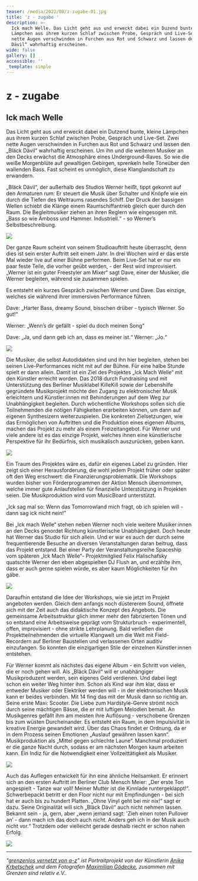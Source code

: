 ```yaml
---
teaser: /media/2022/08/z-zugabe-01.jpg
title: 'z - zugabe '
description: >-
  Ick mach Welle. Das Licht geht aus und erweckt dabei ein Duzend bunte, kleine
  Lämpchen aus ihrem kurzen Schlaf zwischen Probe, Gespräch und Live-Set. Zwei
  nette Augen verschwinden in Furchen aus Rot und Schwarz und lassen den „Bläck
  Dävil“ wahrhaftig erscheinen.
wide: false
gallery: []
accessible: ''
_template: simple
---
```


# z - zugabe

## Ick mach Welle

Das Licht geht aus und erweckt dabei ein Dutzend bunte, kleine Lämpchen aus ihrem kurzen Schlaf zwischen Probe, Gespräch und Live-Set. Zwei nette Augen verschwinden in Furchen aus Rot und Schwarz und lassen den „Bläck Dävil“ wahrhaftig erscheinen. Um ihn und die weiteren Musiker an den Decks erwächst die Atmosphäre eines Underground-Raves. So wie die weiße Morgenblüte auf gewaltigen Gebirgen, sprenkeln helle Töneüber den wallenden Bass. Fast scheint es unmöglich, diese Klanglandschaft zu erwandern.

„Bläck Dävil“, der außerhalb des Studios Werner heißt, tippt gekonnt auf den Armaturen rum: Er steuert die Musik über Schalter und Knöpfe wie ein durch die Tiefen des Weltraums rasendes Schiff. Der Druck der bassigen Wellen schiebt die Klänge einem Raumschiffantrieb gleich quer durch den Raum. Die Begleitmusiker ziehen an ihren Reglern wie eingesogen mit. „Bass so wie Amboss und Hammer. Industriell.“ - so Werner’s Selbstbeschreibung.

![](/media/2022/08/01-gsr-ick-mach-welle-maximilian-goedecke-photography-berlin-anika-krbetschek-01.jpg)

Der ganze Raum scheint von seinem Studioauftritt heute überrascht, denn dies ist sein erster Auftritt seit einem Jahr. In drei Wochen wird er das erste Mal wieder live auf einer Bühne performen. Beim Live-Set hat er nur ein paar feste Teile, die vorher geübt werden, - der Rest wird improvisiert. „Werner ist ein guter Freestyler am Mixer“ sagt Dave, einer der Musiker, die Werner begleiten, während sie zusammen spielen.

Es entsteht ein kurzes Gespräch zwischen Werner und Dave. Das einzige, welches sie während ihrer immersiven Performance führen.

Dave: „Harter Bass, dreamy Sound, bisschen drüber - typisch Werner. So gut!“

Werner: „Wenn’s dir gefällt - spiel du doch meinen Song“

Dave: „Ja, und dann geb ich an, dass es meiner ist.“ Werner: „Jo.“

![](/media/2022/08/02-gsr-ick-mach-welle-maximilian-goedecke-photography-berlin-anika-krbetschek-02.jpg)

Die Musiker, die selbst Autodidakten sind und ihn hier begleiten, stehen bei seinen Live-Performances nicht mit auf der Bühne. Für eine halbe Stunde spielt er dann allein. Damit ist ein Ziel des Projektes „Ick Mach Welle“ mit den Künstler erreicht worden. Das 2018 durch Fundraising und mit Unterstützung des Berliner Musiklabel KilleKill sowie der Lebenshilfe gegründete Musikprojekt möchte den Zugang zu elektronischer Musik erleichtern und Künstler:innen mit Behinderungen auf dem Weg zur Unabhängigkeit begleiten. Durch wöchentliche Workshops sollen sich die Teilnehmenden die nötigen Fähigkeiten erarbeiten können, um dann auf eigenen Synthesizern weiterzuspielen. Die konkreten Zielsetzungen, wie das Ermöglichen von Auftritten und die Produktion eines eigenen Albums, machen das Projekt zu mehr als einem Freizeitangebot. Für Werner und viele andere ist es das einzige Projekt, welches ihnen eine künstlerische Perspektive für ihr Bedürfnis, sich musikalisch auszurücken, geben kann.

![](/media/2022/08/03-gsr-ick-mach-welle-maximilian-goedecke-photography-berlin-anika-krbetschek-04.jpg)

Ein Traum des Projektes wäre es, dafür ein eigenes Label zu gründen. Hier zeigt sich einer Herausforderung, die wohl jedem Projekt früher oder später oft den Weg erschwert: die Finanzierungsproblematik. Die Workshops wurden bisher von Förderprogrammen der Aktion Mensch übernommen, welche immer gute Anlaufstellen für finanzielle Unterstützung in Projekten seien. Die Musikproduktion wird vom MusicBoard unterstützt.

„Ick sag mal so: Wenn das Tomorrowland mich fragt, ob ich spielen will - dann sag ick nicht nein!”

Bei „Ick mach Welle“ stehen neben Werner noch viele weitere Musiker:innen an den Decks genordet Richtung künstlerische Unabhängigkeit. Doch heute hat Werner das Studio für sich allein. Und er war es auch der durch seine frequentierende Besuche an diversen Veranstaltungen daran beitrug, dass das Projekt entstand. Bei einer Party der Veranstaltungsreihe Spaceship vom späteren „Ick Mach Welle“- Projektmitglied Felix Halischafsky quatschte Werner den eben abgespielten DJ Flush an, und erzählte ihm, dass er auch gerne spielen würde, es aber kaum Möglichkeiten für ihn gäbe.

![](/media/2022/08/04-gsr-ick-mach-welle-maximilian-goedecke-photography-berlin-anika-krbetschek-05.jpg)

Daraufhin entstand die Idee der Workshops, wie sie jetzt im Projekt angeboten werden. Gleich dem anfangs noch düstererem Sound, öffnete sich mit der Zeit auch das didaktische Konzept des Angebots. Die gemeinsame Arbeitsstruktur glich immer mehr den fabrizierten Tönen und so entstand eine Arbeitsweise geprägt vom Strukturbruch - experimentell, offen, improvisiert - ohne strikte Lehrplanung. Bald verließen die Projektteilnehmenden die virtuelle Klangwelt um die Welt mit Field-Recordern auf Berliner Baustellen und verlassenen Orten auditiv einzufangen. So konnten die einzigartigen Stile der einzelnen Künstler:innen entstehen.

Für Werner kommt als nächstes das eigene Album - ein Schritt von vielen, die er noch gehen will. Als „Bläck Dävil“ will er unabhängiger Musikproduzent werden, sein eigenes Geld verdienen. Und dabei liegt schon ein weiter Weg hinter ihm. Schon als Kind war ihm klar, dass er entweder Musiker oder Elektriker werden will - in der elektronischen Musik kann er beides verbinden. Mit 14 fing das mit der Musik dann so richtig an. Seine erste Maxi: Scooter. Die Liebe zum Hardstyle-Genre strömt noch durch seine mächtigen Bässe, die er mit luftigen Melodien bemalt. An Musikgenres gefällt ihm am meisten ihre Auflösung - verschobene Grenzen bis zum wüsten Durcheinander. Es entsteht ein Raum, in dem Impulsivität in kreative Energie gewandelt wird. Über das Chaos findet er Ordnung, da er in dem Prozess seinen Emotionen „Auslauf gewähren lassen kann“. Musikproduktion als „Mittel gegen schlechte Laune“. Manchmal produziert er die ganze Nacht durch, sodass er am nächsten Morgen kaum arbeiten kann. Ein Indiz für die Notwendigkeit einer Vollzeittätigkeit als Musiker.

![](/media/2022/08/05-gsr-ick-mach-welle-maximilian-goedecke-photography-berlin-anika-krbetschek-03.jpg)

Auch das Auflegen entwickelt für ihn eine ähnliche Heilsamkeit. Er erinnert sich an den ersten Auftritt im Berliner Club Mensch Meier: „Der erste Ton angespielt - Tanze war voll! Meiner Mutter ist die Kinnlade runtergeklappt!“. Schwerbepackt betritt er den Floor nicht nur mit Empfindungen - bei sich hat er auch bis zu hundert Platten. „Ohne Vinyl geht bei mir nix!“ sagt er dazu. Seine Originalität will sich „Bläck Dävil“ auch nicht nehmen lassen. Bekannt sein - ja, gern, aber „wenn jemand sagt: 'Zieh einen roten Pullover an’ - dann mach ich das doch auch nicht. Anders geh ich in der Musik auch nicht vor.“ Trotzdem oder vielleicht gerade deshalb riecht er schon nahen Erfolg.

![](/media/2022/08/06-gsr-ick-mach-welle-maximilian-goedecke-photography-berlin-anika-krbetschek-06.jpg)

---

_“_[_grenzenlos vernetzt von a-z_](/aktivitaeten/gsr-medienportal/grenzenlos-vernetzt/grenzenlos-vernetzt)_” ist Portraitprojekt von der Künstlerin_ [_Anika Krbetschek_](/aktivitaeten/gsr-medienportal/grenzenlos-vernetzt/www.anikakrb.com) _und dem Fotografen_ [_Maximilian Gödecke_](/aktivitaeten/gsr-medienportal/grenzenlos-vernetzt/www.max-goedecke.de)_, zusammen mit Grenzen sind relativ e.V.._
